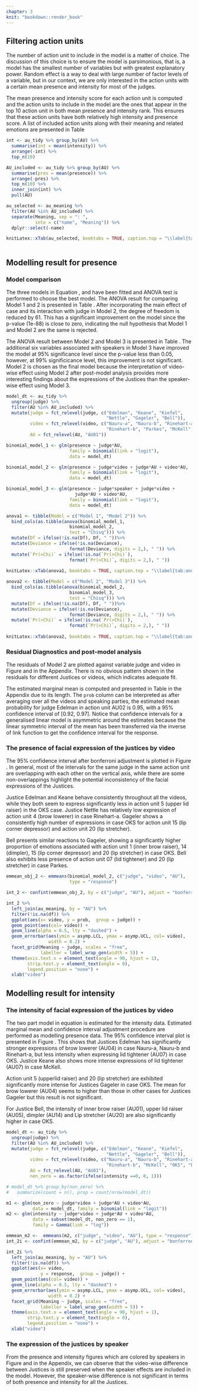 ```yaml
---
chapter: 3
knit: "bookdown::render_book"
---
```



## Filtering action units


The number of action unit to include in the model is a matter of choice. The discussion of this choice is to ensure the model is parsimonious, that is, a model has the smallest number of variables but with greatest explanatory power. Random effect is a way to deal with large number of factor levels of a variable, but in our context, we are only interested in the action units with a certain mean presence and intensity for most of the judges. 

The mean presence and intensity score for each action unit is computed and the action units to include in the model are the ones that appear in the top 10 action unit in both mean presence and intensity rank. This ensures that these action units have both relatively high intensity and presence score. A list of included action units along with their meaning and related emotions are presented in Table \ref{tab:au-included} 

```r
int <- au_tidy %>% group_by(AU) %>% 
  summarise(int = mean(intensity)) %>% 
  arrange(-int) %>% 
  top_n(10)

AU_included <- au_tidy %>% group_by(AU) %>% 
  summarise(pres = mean(presence)) %>% 
  arrange(-pres) %>% 
  top_n(10) %>% 
  inner_join(int) %>% 
  pull(AU)

au_selected <- au_meaning %>% 
  filter(AU %in% AU_included) %>% 
  separate(Meaning, sep = ": ", 
           into = c("name", "Meaning")) %>% 
  dplyr::select(-name) 

knitLatex::xTab(au_selected, booktabs = TRUE, caption.top = "\\label{tab:au-included} These are the selected action units that will be included in the modelling for intensity and presence.")
  
```


## Modelling result for presence 

### Model comparison

The three models in Equation \ref{eq:judge_au}, \ref{eq:judge_video} and \ref{eq:judge_speaker} have been fitted and ANOVA test is performed to choose the best model. The ANOVA result for comparing Model 1 and 2 is presented in Table \ref{tab:anova-1}. After incorporating the main effect of case and its interaction with judge in Model 2, the degree of freedom is reduced by 61. This has a significant improvement on the model since the p-value (1e-88) is close to zero, indicating the null hypothesis that Model 1 and Model 2 are the same is rejected. 

The ANOVA result between Model 2 and Model 3 is presented in Table \ref{tab:anova-2}. The additional six variables associated with speakers in Model 3 have improved the model at 95% significance level since the p-value less than 0.05, however, at 99% significicance level, this improvement is not significant. Model 2 is chosen as the final model because the interpretation of video-wise effect using Model 2 after post-model analysis provides more interesting findings about the expressions of the Justices than the speaker-wise effect using Model 3. 

```r
model_dt <- au_tidy %>%
  ungroup(judge) %>%
  filter(AU %in% AU_included) %>%
  mutate(judge = fct_relevel(judge, c("Edelman", "Keane", "Kiefel",
                                      "Nettle", "Gageler", "Bell")),
         video = fct_relevel(video, c("Nauru-a", "Nauru-b", "Rinehart-a",
                                      "Rinehart-b", "Parkes", "McKell", "OKS")),
         AU = fct_relevel(AU, "AU01"))

binomial_model_1 <- glm(presence ~ judge*AU,
                        family = binomial(link = "logit"),
                        data = model_dt)

binomial_model_2 <- glm(presence ~ judge*video + judge*AU + video*AU,
                        family = binomial(link = "logit"),
                        data = model_dt)

binomial_model_3 <- glm(presence ~ judge*speaker + judge*video +
                          judge*AU + video*AU, 
                        family = binomial(link = "logit"),
                        data = model_dt)
```

```r

anova1 <- tibble(Model = c("Model 1", "Model 2")) %>%
  bind_cols(as.tibble(anova(binomial_model_1, 
                        binomial_model_2, 
                        test = "Chisq"))) %>% 
  mutate(Df = ifelse(!is.na(Df), Df, " "))%>%
  mutate(Deviance = ifelse(!is.na(Deviance),
                        format(Deviance, digits = 2,), " ")) %>%
  mutate(`Pr(>Chi)` = ifelse(!is.na(`Pr(>Chi)`),
                        format(`Pr(>Chi)`, digits = 2,), " ")) 
  
knitLatex::xTab(anova1, booktabs = TRUE, caption.top = "\\label{tab:anova-1}Model comparison using ANOVA for Model 1 and 2. The inclusion of video related variables in Model 2 decreases the degree of freedom by 61 while provides a significant improvement on the model as indicated by the p-value. ")
```

```r

anova2 <- tibble(Model = c("Model 2", "Model 3")) %>%
  bind_cols(as.tibble(anova(binomial_model_2, 
                        binomial_model_3, 
                        test = "Chisq"))) %>% 
  mutate(Df = ifelse(!is.na(Df), Df, " "))%>%
  mutate(Deviance = ifelse(!is.na(Deviance),
                        format(Deviance, digits = 2,), " ")) %>%
  mutate(`Pr(>Chi)` = ifelse(!is.na(`Pr(>Chi)`),
                        format(`Pr(>Chi)`, digits = 2,), " ")) 
  
knitLatex::xTab(anova2, booktabs = TRUE, caption.top = "\\label{tab:anova-2}The model comparison result of Model 2 and Model 3 using ANOVA. The inclusion of six speaker related main and interaction effects contribute to improve the model. However, this is not significant at 99\\% significant level. Model 2 is chosen as the final model because the interpretation of video effect provides more interesting findings about the facial expressions of the Justices. ")
```



<!-- A bit more work on  -->
<!-- 1) how the glm standard error is computed:  -->
<!-- ```{r} -->
<!-- o <- glm(y ~ x, data = dat) -->
<!-- std.er <- sqrt(t(C) %*% vcov(o) %*% C) -->
<!-- # check if it is the same as pred$se.fit -->
<!-- pred <- predict(o, newdata = data.frame(x=1.5), se.fit = TRUE) -->
<!-- ``` -->

<!-- 2) if HC estimator of sigma is needed  -->
<!-- 3) if adjustment is needed for clusteringstandard error:  -->
<!-- http://civil.colorado.edu/~balajir/CVEN6833/lectures/GLM-theory-notes.pdf -->
<!-- http://civil.colorado.edu/~balajir/CVEN6833/lectures/glm-estimation-presentation.pdf -->
<!-- https://stats.stackexchange.com/questions/332077/glm-standard-errors -->


### Residual Diagnostics and post-model analysis 

The residuals of Model 2 are plotted against variable judge and video in Figure \ref{fig:resid-judge} and \ref{fig:resid-video} in the Appendix. There is no obvious pattern shown in the residuals for different Justices or videos, which indicates adequate fit. 

The estimated marginal mean is computed and presented in Table \ref{tab:result-2} in the Appendix due to its length. The `prob` column can be interpreted as after averaging over all the videos and speaking parties, the estimated mean probability for judge Edelman in action unit AU02 is 0.95, with a 95% confidence interval of [0.92, 0.97]. Notice that confidence intervals for a generalised linear model is asymmetric around the estimates because the linear symmetric interval of the mean has been transferred via the inverse of link function to get the confidence interval for the response. 

### The presence of facial expression of the justices by video

The 95% confidence interval after bonferroni adjustment is plotted in Figure \ref{fig:model2-plot}. In general, most of the intervals for the same judge in the same action unit are overlapping with each other on the vertical axis, while there are some non-overlappings highlight the potential inconsistency of the facial expressions of the Justices. 

Justice Edelman and Keane behave consistently throughout all the videos, while they both seem to express significantly less in action unit 5 (upper lid raiser) in the OKS case. Justice Nettle has relatively low expression of action unit 4 (brow lowerer) in case Rinehart-a. Gageler shows a consistently high number of expressions in case OKS for action unit 15 (lip corner depressor) and action unit 20 (lip stretcher). 

Bell presents similar reactions to Gageler, showing a significantly higher proportion of emotions associated with action unit 1 (inner brow raiser), 14 (dimpler), 15 (lip corner depressor) and 20 (lip stretcher) in case OKS. Bell also  exhibits less presence of action unit 07 (lid tightener) and 20 (lip stretcher) in case Parkes. 

```r
emmean_obj_2 <- emmeans(binomial_model_2, c("judge", "video", "AU"),
                        type = "response")

int_2 <- confint(emmean_obj_2, by = c("judge", "AU"), adjust = "bonferroni")

int_2 %>% 
  left_join(au_meaning, by = "AU") %>% 
  filter(!is.na(df)) %>% 
  ggplot(aes(x= video, y = prob,  group = judge)) + 
  geom_point(aes(col= video)) + 
  geom_line(alpha = 0.5, lty = "dashed") + 
  geom_errorbar(aes(ymin = asymp.LCL, ymax = asymp.UCL, col= video), 
                width = 0.2) + 
  facet_grid(Meaning ~ judge, scales = "free",
             labeller = label_wrap_gen(width = 5)) + 
  theme(axis.text.x = element_text(angle = 90, hjust = 1), 
        strip.text.y = element_text(angle = 0),
        legend.position = "none") + 
  xlab("video")

```    

## Modelling result for intensity

### The intensity of facial expression of the justices by video

The two part model in equation \ref{eq:two-part1} is estimated for the intensity data. Estimated marginal mean and confidence interval adjustment procedure are performed as modelling presence data. The 95% confidence interval plot is presented in Figure \ref{fig:intensity-video}. This shows that Justices Edelman has significantly stronger expressions of brow lowerer (AU04) in case Nauru-a, Nauru-b and Rinehart-a, but less intensity when expressing lid tightener (AU07) in case OKS. Justice Keane also shows more intense expressions of lid tightener (AU07) in case McKell. 

Action unit 5 (upperlid raiser) and 20 (lip stretcher) are exhibited significantly more intense for Justices Gageler in case OKS. The mean for brow lowerer (AU04) seems to higher than those in other cases for Justices Gageler but this result is not significant. 

For Justice Bell, the intensity of inner brow raiser (AU01), upper lid raiser (AU05), dimpler (AU14) and Lip stretcher (AU20) are also significantly higher in case OKS. 


```r
model_dt <- au_tidy %>%
  ungroup(judge) %>%
  filter(AU %in% AU_included) %>%
  mutate(judge = fct_relevel(judge, c("Edelman", "Keane", "Kiefel",
                                      "Nettle", "Gageler", "Bell")),
         video = fct_relevel(video, c("Nauru-a", "Nauru-b", "Rinehart-a",
                                      "Rinehart-b", "McKell", "OKS", "Parkes")),
         AU = fct_relevel(AU, "AU01"),
         non_zero = as.factor(ifelse(intensity ==0, 0, 1)))

# model_dt %>% group_by(non_zero) %>%
#   summarize(count = n(), prop = count/nrow(model_dt))
```

```r
m1 <- glm(non_zero ~ judge*video + judge*AU + video*AU,
          data = model_dt, family = binomial(link = "logit"))
m2 <- glm(intensity ~ judge*video + judge*AU + video*AU,
          data = subset(model_dt, non_zero == 1),
          family = Gamma(link = "log"))
```

```r

emmean_m2 <-  emmeans(m2, c("judge", "video", "AU"), type = "response")
int_2i <- confint(emmean_m2, by = c("judge", "AU"), adjust = "bonferroni") # the by argument prescribe

int_2i %>%
  left_join(au_meaning, by = "AU") %>%
  filter(!is.na(df)) %>%
  ggplot(aes(x= video,
             y = response,  group = judge)) +
  geom_point(aes(col= video)) +
  geom_line(alpha = 0.5, lty = "dashed") +
  geom_errorbar(aes(ymin = asymp.LCL, ymax = asymp.UCL, col= video),
                width = 0.2) +
  facet_grid(Meaning ~ judge, scales = "free",
             labeller = label_wrap_gen(width = 5)) +
  theme(axis.text.x = element_text(angle = 90, hjust = 1),
        strip.text.y = element_text(angle = 0),
        legend.position = "none") +
  xlab("video")
```

### The expression of the justices by speaker

From the presence and intensity figures which are colored by speakers in Figure \ref{fig:model3-plot} and \ref{fig:intensity-speaker} in the Appendix, we can observe that the video-wise difference between Justices is still preserved when the speaker effects are included in the model. However, the speaker-wise difference is not significant in terms of both presence and intensity for all the Justices. 

\let\cleardoublepage\clearpage
